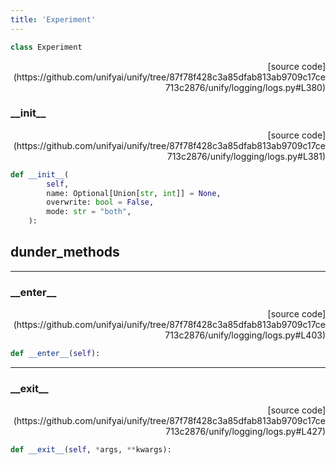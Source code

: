 ```yaml
---
title: 'Experiment'
---
```


```python
class Experiment
```

<p align="right">[source code](https://github.com/unifyai/unify/tree/87f78f428c3a85dfab813ab9709c17ce713c2876/unify/logging/logs.py#L380)</p>



### \_\_init\_\_

<p align="right">[source code](https://github.com/unifyai/unify/tree/87f78f428c3a85dfab813ab9709c17ce713c2876/unify/logging/logs.py#L381)</p>

```python
def __init__(
        self,
        name: Optional[Union[str, int]] = None,
        overwrite: bool = False,
        mode: str = "both",
    ):
```



## dunder_methods

---

### \_\_enter\_\_

<p align="right">[source code](https://github.com/unifyai/unify/tree/87f78f428c3a85dfab813ab9709c17ce713c2876/unify/logging/logs.py#L403)</p>

```python
def __enter__(self):
```



---

### \_\_exit\_\_

<p align="right">[source code](https://github.com/unifyai/unify/tree/87f78f428c3a85dfab813ab9709c17ce713c2876/unify/logging/logs.py#L427)</p>

```python
def __exit__(self, *args, **kwargs):
```

